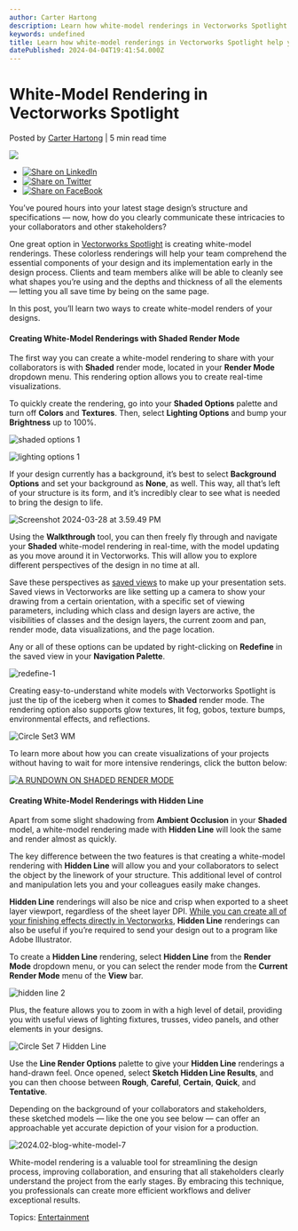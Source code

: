 ```yaml
---
author: Carter Hartong
description: Learn how white-model renderings in Vectorworks Spotlight help you comprehend the bare bones of your design and its implementation before it’s too late.
keywords: undefined
title: Learn how white-model renderings in Vectorworks Spotlight help you comprehend the bare bones of your design and its implementation before it’s too late. 
datePublished: 2024-04-04T19:41:54.000Z
---
```

  

# White-Model Rendering in Vectorworks Spotlight

 Posted by [Carter Hartong](https://blog.vectorworks.net/author/carter-hartong) | 5 min read time 

![](https://blog.vectorworks.net/hubfs/Blog%20Images/240328_ENT%20White%20Model%20Rendering/2024.02-blog-white-model-8.jpg) 

* [![Share on LinkedIn](https://2659751.fs1.hubspotusercontent-na1.net/hubfs/2659751/michaelDemo/share-LI.png)](http://www.linkedin.com/shareArticle?mini=true&url=https%3A%2F%2Fblog.vectorworks.net%2Fwhite-model-rendering-vectorworks-spotlight)
* [![Share on Twitter](https://2659751.fs1.hubspotusercontent-na1.net/hubfs/2659751/michaelDemo/share-TW.png)](https://www.twitter.com/share?text=White-Model%20Rendering%20in%20Vectorworks%20Spotlight&url=https%3A%2F%2Fblog.vectorworks.net%2Fwhite-model-rendering-vectorworks-spotlight&via=PMGTweets)
* [![Share on FaceBook](https://2659751.fs1.hubspotusercontent-na1.net/hubfs/2659751/michaelDemo/share-FB.png)](https://www.facebook.com/sharer/sharer.php?u=https%3A%2F%2Fblog.vectorworks.net%2Fwhite-model-rendering-vectorworks-spotlight)

You’ve poured hours into your latest stage design’s structure and specifications — now, how do you clearly communicate these intricacies to your collaborators and other stakeholders?

One great option in [Vectorworks Spotlight](https://www.vectorworks.net/spotlight) is creating white-model renderings. These colorless renderings will help your team comprehend the essential components of your design and its implementation early in the design process. Clients and team members alike will be able to cleanly see what shapes you’re using and the depths and thickness of all the elements— letting you all save time by being on the same page. 

In this post, you’ll learn two ways to create white-model renders of your designs.

#### Creating White-Model Renderings with Shaded Render Mode

The first way you can create a white-model rendering to share with your collaborators is with **Shaded** render mode, located in your **Render Mode** dropdown menu. This rendering option allows you to create real-time visualizations. 

To quickly create the rendering, go into your **Shaded Options** palette and turn off **Colors** and **Textures**. Then, select **Lighting Options** and bump your **Brightness** up to 100%.

![shaded options 1](https://blog.vectorworks.net/hs-fs/hubfs/Blog%20Images/240328_ENT%20White%20Model%20Rendering/shaded%20options%201.png?width=200&height=266&name=shaded%20options%201.png)

![lighting options 1](https://blog.vectorworks.net/hs-fs/hubfs/Blog%20Images/240328_ENT%20White%20Model%20Rendering/lighting%20options%201.png?width=200&height=263&name=lighting%20options%201.png)

If your design currently has a background, it’s best to select **Background Options** and set your background as **None**, as well. This way, all that’s left of your structure is its form, and it’s incredibly clear to see what is needed to bring the design to life.

![Screenshot 2024-03-28 at 3.59.49 PM](https://blog.vectorworks.net/hs-fs/hubfs/Screenshot%202024-03-28%20at%203.59.49%20PM.png?width=2872&height=1132&name=Screenshot%202024-03-28%20at%203.59.49%20PM.png)  

Using the **Walkthrough** tool, you can then freely fly through and navigate your **Shaded** white-model rendering in real-time, with the model updating as you move around it in Vectorworks. This will allow you to explore different perspectives of the design in no time at all.

Save these perspectives as [saved views](../../../net/vectorworks/blog/the-1-key-to-seamless-file-navigation.html) to make up your presentation sets. Saved views in Vectorworks are like setting up a camera to show your drawing from a certain orientation, with a specific set of viewing parameters, including which class and design layers are active, the visibilities of classes and the design layers, the current zoom and pan, render mode, data visualizations, and the page location.

Any or all of these options can be updated by right-clicking on **Redefine** in the saved view in your **Navigation Palette**.

![redefine-1](https://blog.vectorworks.net/hs-fs/hubfs/Blog%20Images/240328_ENT%20White%20Model%20Rendering/redefine-1.png?width=250&height=420&name=redefine-1.png)

Creating easy-to-understand white models with Vectorworks Spotlight is just the tip of the iceberg when it comes to **Shaded** render mode. The rendering option also supports glow textures, lit fog, gobos, texture bumps, environmental effects, and reflections.

![Circle Set3 WM](https://blog.vectorworks.net/hs-fs/hubfs/Blog%20Images/240328_ENT%20White%20Model%20Rendering/Circle%20Set3%20WM.jpg?width=1440&height=877&name=Circle%20Set3%20WM.jpg)

To learn more about how you can create visualizations of your projects without having to wait for more intensive renderings, click the button below:

[![A RUNDOWN ON SHADED RENDER MODE](https://no-cache.hubspot.com/cta/default/3018241/3c939705-0d63-486d-961b-277c4d566572.png)](https://cta-redirect.hubspot.com/cta/redirect/3018241/3c939705-0d63-486d-961b-277c4d566572) 

#### Creating White-Model Renderings with Hidden Line

Apart from some slight shadowing from **Ambient Occlusion** in your **Shaded** model, a white-model rendering made with **Hidden Line** will look the same and render almost as quickly. 

The key difference between the two features is that creating a white-model rendering with **Hidden Line** will allow you and your collaborators to select the object by the linework of your structure. This additional level of control and manipulation lets you and your colleagues easily make changes.

**Hidden Line** renderings will also be nice and crisp when exported to a sheet layer viewport, regardless of the sheet layer DPI. [While you can create all of your finishing effects directly in Vectorworks](../../../net/vectorworks/blog/tech-tips-selling-your-vectorworks-spotlight-projects.html), **Hidden Line** renderings can also be useful if you’re required to send your design out to a program like Adobe Illustrator.

To create a **Hidden Line** rendering, select **Hidden Line** from the **Render Mode** dropdown menu, or you can select the render mode from the **Current Render Mode** menu of the **View** bar.

![hidden line 2](https://blog.vectorworks.net/hs-fs/hubfs/Blog%20Images/240328_ENT%20White%20Model%20Rendering/hidden%20line%202.png?width=1440&height=69&name=hidden%20line%202.png)

Plus, the feature allows you to zoom in with a high level of detail, providing you with useful views of lighting fixtures, trusses, video panels, and other elements in your designs.

![Circle Set 7 Hidden Line](https://blog.vectorworks.net/hs-fs/hubfs/Blog%20Images/240328_ENT%20White%20Model%20Rendering/Circle%20Set%207%20Hidden%20Line.jpg?width=1440&height=877&name=Circle%20Set%207%20Hidden%20Line.jpg)

Use the **Line Render Options** palette to give your **Hidden Line** renderings a hand-drawn feel. Once opened, select **Sketch Hidden Line Results**, and you can then choose between **Rough**, **Careful**, **Certain**, **Quick**, and **Tentative**.

Depending on the background of your collaborators and stakeholders, these sketched models — like the one you see below — can offer an approachable yet accurate depiction of your vision for a production.

![2024.02-blog-white-model-7](https://blog.vectorworks.net/hs-fs/hubfs/Blog%20Images/240328_ENT%20White%20Model%20Rendering/2024.02-blog-white-model-7.jpg?width=1440&height=915&name=2024.02-blog-white-model-7.jpg)

White-model rendering is a valuable tool for streamlining the design process, improving collaboration, and ensuring that all stakeholders clearly understand the project from the early stages. By embracing this technique, you professionals can create more efficient workflows and deliver exceptional results.

 Topics: [Entertainment](https://blog.vectorworks.net/topic/entertainment) 

  